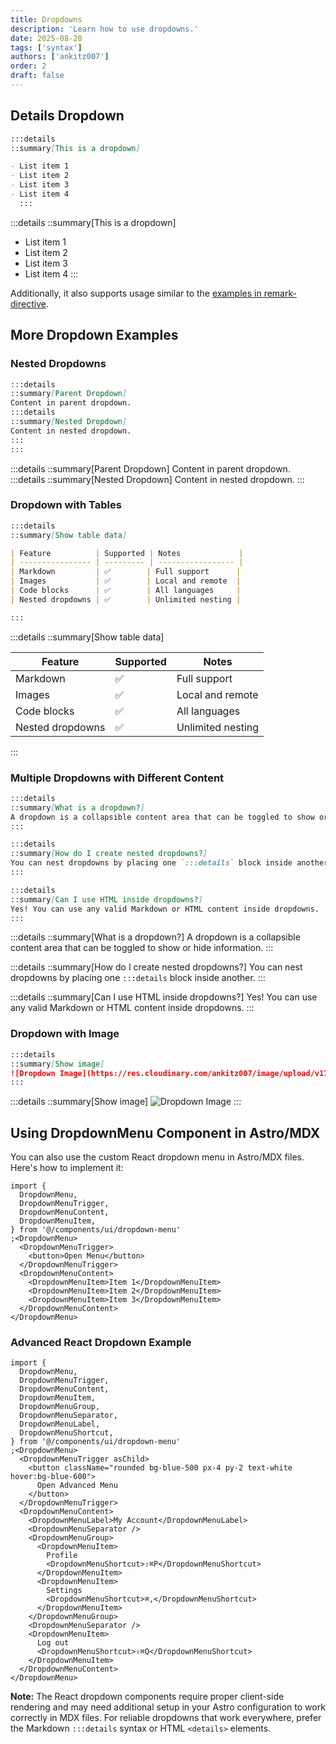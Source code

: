 ```yaml
---
title: Dropdowns
description: 'Learn how to use dropdowns.'
date: 2025-08-28
tags: ['syntax']
authors: ['ankitz007']
order: 2
draft: false
---
```


## Details Dropdown

```md title=':::details.md'
:::details
::summary[This is a dropdown]

- List item 1
- List item 2
- List item 3
- List item 4
  :::
```

:::details
::summary[This is a dropdown]

- List item 1
- List item 2
- List item 3
- List item 4
  :::

Additionally, it also supports usage similar to the [examples in remark-directive](https://github.com/remarkjs/remark-directive?tab=readme-ov-file#use).

## More Dropdown Examples

### Nested Dropdowns

```md title='Nested Dropdowns'
:::details
::summary[Parent Dropdown]
Content in parent dropdown.
:::details
::summary[Nested Dropdown]
Content in nested dropdown.
:::
:::
```

:::details
::summary[Parent Dropdown]
Content in parent dropdown.
:::details
::summary[Nested Dropdown]
Content in nested dropdown.
:::

### Dropdown with Tables

```md title='Dropdown with Table'
:::details
::summary[Show table data]

| Feature          | Supported | Notes             |
| ---------------- | --------- | ----------------- |
| Markdown         | ✅        | Full support      |
| Images           | ✅        | Local and remote  |
| Code blocks      | ✅        | All languages     |
| Nested dropdowns | ✅        | Unlimited nesting |

:::
```

:::details
::summary[Show table data]

| Feature          | Supported | Notes             |
| ---------------- | --------- | ----------------- |
| Markdown         | ✅        | Full support      |
| Images           | ✅        | Local and remote  |
| Code blocks      | ✅        | All languages     |
| Nested dropdowns | ✅        | Unlimited nesting |

:::

### Multiple Dropdowns with Different Content

```md title='FAQ Style Dropdowns'
:::details
::summary[What is a dropdown?]
A dropdown is a collapsible content area that can be toggled to show or hide information.
:::

:::details
::summary[How do I create nested dropdowns?]
You can nest dropdowns by placing one `:::details` block inside another.
:::

:::details
::summary[Can I use HTML inside dropdowns?]
Yes! You can use any valid Markdown or HTML content inside dropdowns.
:::
```

:::details
::summary[What is a dropdown?]
A dropdown is a collapsible content area that can be toggled to show or hide information.
:::

:::details
::summary[How do I create nested dropdowns?]
You can nest dropdowns by placing one `:::details` block inside another.
:::

:::details
::summary[Can I use HTML inside dropdowns?]
Yes! You can use any valid Markdown or HTML content inside dropdowns.
:::

### Dropdown with Image

```md title='Dropdown with Image'
:::details
::summary[Show image]
![Dropdown Image](https://res.cloudinary.com/ankitz007/image/upload/v1755239543/samples/coffee.jpg)
:::
```

:::details
::summary[Show image]
![Dropdown Image](https://res.cloudinary.com/ankitz007/image/upload/v1755239543/samples/coffee.jpg)
:::

## Using DropdownMenu Component in Astro/MDX

You can also use the custom React dropdown menu in Astro/MDX files. Here's how to implement it:

```tsx title='DropdownMenu Example'
import {
  DropdownMenu,
  DropdownMenuTrigger,
  DropdownMenuContent,
  DropdownMenuItem,
} from '@/components/ui/dropdown-menu'
;<DropdownMenu>
  <DropdownMenuTrigger>
    <button>Open Menu</button>
  </DropdownMenuTrigger>
  <DropdownMenuContent>
    <DropdownMenuItem>Item 1</DropdownMenuItem>
    <DropdownMenuItem>Item 2</DropdownMenuItem>
    <DropdownMenuItem>Item 3</DropdownMenuItem>
  </DropdownMenuContent>
</DropdownMenu>
```

### Advanced React Dropdown Example

```tsx title='Advanced DropdownMenu with Groups and Shortcuts'
import {
  DropdownMenu,
  DropdownMenuTrigger,
  DropdownMenuContent,
  DropdownMenuItem,
  DropdownMenuGroup,
  DropdownMenuSeparator,
  DropdownMenuLabel,
  DropdownMenuShortcut,
} from '@/components/ui/dropdown-menu'
;<DropdownMenu>
  <DropdownMenuTrigger asChild>
    <button className="rounded bg-blue-500 px-4 py-2 text-white hover:bg-blue-600">
      Open Advanced Menu
    </button>
  </DropdownMenuTrigger>
  <DropdownMenuContent>
    <DropdownMenuLabel>My Account</DropdownMenuLabel>
    <DropdownMenuSeparator />
    <DropdownMenuGroup>
      <DropdownMenuItem>
        Profile
        <DropdownMenuShortcut>⇧⌘P</DropdownMenuShortcut>
      </DropdownMenuItem>
      <DropdownMenuItem>
        Settings
        <DropdownMenuShortcut>⌘,</DropdownMenuShortcut>
      </DropdownMenuItem>
    </DropdownMenuGroup>
    <DropdownMenuSeparator />
    <DropdownMenuItem>
      Log out
      <DropdownMenuShortcut>⇧⌘Q</DropdownMenuShortcut>
    </DropdownMenuItem>
  </DropdownMenuContent>
</DropdownMenu>
```

**Note:** The React dropdown components require proper client-side rendering and may need additional setup in your Astro configuration to work correctly in MDX files. For reliable dropdowns that work everywhere, prefer the Markdown `:::details` syntax or HTML `<details>` elements.
